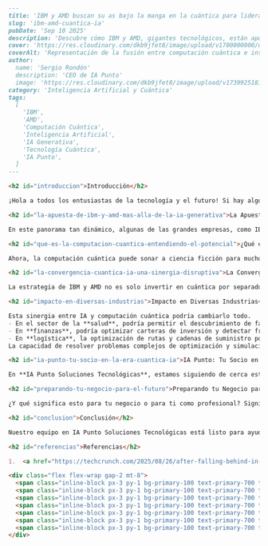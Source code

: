 ```markdown
---
title: 'IBM y AMD buscan su as bajo la manga en la cuántica para liderar la IA.'
slug: 'ibm-amd-cuantica-ia'
pubDate: 'Sep 10 2025'
description: 'Descubre cómo IBM y AMD, gigantes tecnológicos, están apostando por la convergencia de la computación cuántica y la inteligencia artificial para asegurar su liderazgo en la próxima era tecnológica, explorando sus vastas posibilidades.'
cover: 'https://res.cloudinary.com/dkb9jfet8/image/upload/v1700000000/quantum_ai_synergy_cover.png'
coverAlt: 'Representación de la fusión entre computación cuántica e inteligencia artificial'
author:
  name: 'Sergio Rondón'
  description: 'CEO de IA Punto'
  image: 'https://res.cloudinary.com/dkb9jfet8/image/upload/v1739925181/sergio_gdcaeh.png'
category: 'Inteligencia Artificial y Cuántica'
tags:
  [
    'IBM',
    'AMD',
    'Computación Cuántica',
    'Inteligencia Artificial',
    'IA Generativa',
    'Tecnología Cuántica',
    'IA Punto',
  ]
---

<h2 id="introduccion">Introducción</h2>

¡Hola a todos los entusiastas de la tecnología y el futuro! Si hay algo que nos tiene a todos hablando y soñando últimamente, es el increíble auge de la **inteligencia artificial generativa**. Hemos sido testigos de cómo esta tecnología ha transformado la forma en que interactuamos con las máquinas, creamos contenido y resolvemos problemas, llevando la innovación a un ritmo vertiginoso. Es una era emocionante, y en este torbellino de novedades, incluso los gigantes tecnológicos tienen que estar siempre en movimiento, buscando la próxima gran ola para seguir liderando el camino.

<h2 id="la-apuesta-de-ibm-y-amd-mas-alla-de-la-ia-generativa">La Apuesta de IBM y AMD: Más Allá de la IA Generativa</h2>

En este panorama tan dinámico, algunas de las grandes empresas, como IBM y AMD, que quizás en algún momento parecieron estar un poco más rezagadas en la carrera de la IA generativa pura, están demostrando una visión estratégica fascinante. No se trata solo de ponerse al día, sino de mirar más allá, hacia el horizonte, para encontrar una ventaja distintiva. Y, ¿saben dónde están poniendo sus ojos? En la **computación cuántica**.

<h2 id="que-es-la-computacion-cuantica-entendiendo-el-potencial">¿Qué es la Computación Cuántica? Entendiendo el Potencial</h2>

Ahora, la computación cuántica puede sonar a ciencia ficción para muchos, y es cierto que aún está en sus primeras etapas, pero su potencial es simplemente asombroso. Imaginen un tipo de computadora que no funciona con los "bits" tradicionales de 0 y 1, sino con "qubits" que pueden ser 0, 1 o ambos al mismo tiempo. Esto le permite procesar cantidades de información exponencialmente mayores y resolver problemas que, para los superordenadores actuales, son prácticamente imposibles. Piensen en la capacidad de simular moléculas complejas para crear nuevos medicamentos, diseñar materiales con propiedades nunca vistas o descifrar los secretos más intrincados del universo. Es una herramienta que promete desbloquear un nivel de procesamiento y resolución de problemas que la humanidad nunca ha experimentado.

<h2 id="la-convergencia-cuantica-ia-una-sinergia-disruptiva">La Convergencia Cuántica-IA: Una Sinergia Disruptiva</h2>

La estrategia de IBM y AMD no es solo invertir en cuántica por separado, sino buscar la **convergencia**, la unión de la computación cuántica y la inteligencia artificial. Lo que esto significa es que están apostando por construir la infraestructura fundamental para un futuro donde la IA ya no solo se ejecuta en chips tradicionales, sino que se potencia y se acelera con la inmensa capacidad de los sistemas cuánticos. Imaginen una IA capaz de aprender y optimizar procesos con una velocidad y precisión inauditas, gracias a la capacidad cuántica para explorar un número inmenso de posibilidades simultáneamente.

<h2 id="impacto-en-diversas-industrias">Impacto en Diversas Industrias</h2>

Esta sinergia entre IA y computación cuántica podría cambiarlo todo.
- En el sector de la **salud**, podría permitir el descubrimiento de fármacos personalizados o terapias más efectivas en una fracción del tiempo actual.
- En **finanzas**, podría optimizar carteras de inversión y detectar fraudes con una sofisticación sin precedentes.
- En **logística**, la optimización de rutas y cadenas de suministro podría alcanzar niveles de eficiencia que hoy nos parecen inimaginables.
La capacidad de resolver problemas complejos de optimización y simulación que la cuántica ofrece, combinada con la habilidad de la IA para aprender de datos y tomar decisiones, creará herramientas tecnológicas que redefinirán industrias enteras.

<h2 id="ia-punto-tu-socio-en-la-era-cuantica-ia">IA Punto: Tu Socio en la Era Cuántica-IA</h2>

En **IA Punto Soluciones Tecnológicas**, estamos siguiendo de cerca estos desarrollos porque entendemos que el futuro no es solo lo que está de moda hoy, sino lo que está siendo construido por estos pioneros. Estamos viendo cómo empresas como IBM y AMD no solo buscan innovar, sino que están sentando las bases de una nueva era tecnológica, construyendo los "cimientos" para los avances que veremos en las próximas décadas. Su enfoque en la infraestructura clave es fundamental, ya que sin la base tecnológica adecuada, muchas de estas maravillas simplemente no serían posibles.

<h2 id="preparando-tu-negocio-para-el-futuro">Preparando tu Negocio para el Futuro</h2>

¿Y qué significa esto para tu negocio o para ti como profesional? Significa que la velocidad del cambio tecnológico no va a disminuir. Significa que estar informado y entender estas grandes tendencias es más crucial que nunca. En IA Punto, nuestra misión es precisamente esa: ser tu guía en este emocionante viaje. Creemos firmemente que, para prosperar en el futuro, las empresas necesitan socios que no solo comprendan la tecnología actual, sino que también tengan una visión clara de lo que está por venir y cómo aplicarlo de manera estratégica.

<h2 id="conclusion">Conclusión</h2>

Nuestro equipo en IA Punto Soluciones Tecnológicas está listo para ayudarle a explorar cómo estas tecnologías emergentes, desde la IA más avanzada hasta los primeros pasos en la computación cuántica, pueden transformar su operación y posicionarle a la vanguardia. No se trata solo de adoptar herramientas, sino de reimaginar posibilidades. El futuro donde la IA y la computación cuántica convergen no es una fantasía lejana; es una realidad en construcción, y en IA Punto, estamos aquí para asegurarnos de que estés listo para ella.

<h2 id="referencias">Referencias</h2>

1.  <a href="https://techcrunch.com/2025/08/26/after-falling-behind-in-generative-ai-ibm-and-amd-look-to-quantum-for-an-edge/" target="_blank" rel="noopener noreferrer">TechCrunch: After falling behind in generative AI, IBM and AMD look to quantum for an edge</a>

<div class="flex flex-wrap gap-2 mt-8">
  <span class="inline-block px-3 py-1 bg-primary-100 text-primary-700 text-xs font-semibold rounded-full shadow-sm">IBM</span>
  <span class="inline-block px-3 py-1 bg-primary-100 text-primary-700 text-xs font-semibold rounded-full shadow-sm">AMD</span>
  <span class="inline-block px-3 py-1 bg-primary-100 text-primary-700 text-xs font-semibold rounded-full shadow-sm">Computación Cuántica</span>
  <span class="inline-block px-3 py-1 bg-primary-100 text-primary-700 text-xs font-semibold rounded-full shadow-sm">Inteligencia Artificial</span>
  <span class="inline-block px-3 py-1 bg-primary-100 text-primary-700 text-xs font-semibold rounded-full shadow-sm">IA Generativa</span>
  <span class="inline-block px-3 py-1 bg-primary-100 text-primary-700 text-xs font-semibold rounded-full shadow-sm">Tecnología Cuántica</span>
  <span class="inline-block px-3 py-1 bg-primary-100 text-primary-700 text-xs font-semibold rounded-full shadow-sm">IA Punto</span>
</div>
```